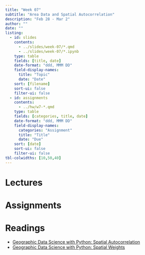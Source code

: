 ```yaml
---
title: "Week 07"
subtitle: "Area Data and Spatial Autocorrelation"
description: "Feb 28 - Mar 2"
author: ""
date: ""
listing:
  - id: slides
    contents:
      - ../slides/week-07/*.qmd
      - ../slides/week-07/*.ipynb
    type: table
    fields: [title, date]
    date-format: "ddd, MMM DD"
    field-display-names:
      title: "Topic"
      date: "Date"
    sort: [filename]
    sort-ui: false
    filter-ui: false
  - id: assignments
    contents:
      - ../hw/w7-*.qmd
    type: table
    fields: [categories, title, date]
    date-format: "ddd, MMM DD"
    field-display-names:
      categories: "Assignment"
      title: "Title"
      date: "Due"
    sort: [date]
    sort-ui: false
    filter-ui: false
tbl-colwidths: [10,50,40]
---
```


# Lectures

::: {#slides}
:::

# Assignments

::: {#assignments}
:::

# Readings

-   [Geographic Data Science with Python:  Spatial Autocorrelation]( https://geographicdata.science/book/notebooks/06_spatial_autocorrelation.html)
-   [Geographic Data Science with Python: Spatial Weights](https://geographicdata.science/book/notebooks/04_spatial_weights.html)
